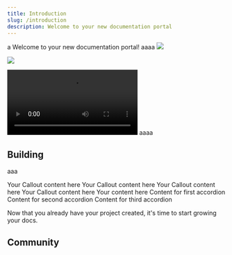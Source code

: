 ```yaml
---
title: Introduction
slug: /introduction
description: Welcome to your new documentation portal
---
```


a
Welcome to your new documentation portal!
aaaa
<Image src="media/Mockup_WriteDocs_Light.png" srcDark="media/Mockup_WriteDocs_Dark.png"/>

<Image src="media/oi.png" size="80%"></Image>

<Video src="media/test.mp4" margin={30}></Video>
aaaa
## Building

<Card title="Card Title" description="Card Description"></Card>
aaa
<Card title="Icon Card Title" description="Card Description" icon="file-text" iconType="regular" iconSize="32px"></Card>


<CardList cols="2">
  <Card title="Regular Card" description="A simple card without icon"></Card>
  <Card title="Icon Card" description="A card with an icon" icon="file-text" iconType="regular" iconSize="32px"></Card>
</CardList>

<Callout type="info" title="Info Title">
Your Callout content here
</Callout>

<Callout type="danger" title="Danger Title">
Your Callout content here
</Callout>
<Callout type="success" title="Success Title">
Your Callout content here
</Callout>
<Callout type="warning" title="Warning Title">
Your Callout content here
</Callout>

<Accordion title="Accordion Title">
Your content here
</Accordion>


<AccordionGroup>
<Accordion title="First Accordion">
Content for first accordion
</Accordion>

<Accordion title="Second Accordion">
Content for second accordion
</Accordion>

<Accordion title="Third Accordion">
Content for third accordion
</Accordion>
</AccordionGroup>

Now that you already have your project created, it's time to start growing your docs.

<CardList cols={2}>

<Card 
  title="Preview Changes"
  description="Preview your changes locally before making them live."
  icon="image"
  iconType='regular'
  link="/local-development"
/>

<Card 
  title="Customize Style"
  description="Make your docs aligned with your company's branding."
  icon="palette"
  iconType='regular'
  link="/global-settings"
/>

<Card 
  title="Create Pages"
  description="Start creating MDX pages with your content."
  icon="pen"
  iconType='regular'
  link="https://docs.writedocs.io/mdx-pages"
/>

<Card 
  title="Reference APIs"
  description="Automatically generate endpoint pages from an OpenAPI spec."
  icon="code"
  iconType='regular'
  link="https://docs.writedocs.io/api-pages"
/>

<Card 
  title="Use Templates"
  description="Accelerate your docs with ready-to-use templates."
  icon="files"
  iconType='regular'
  link="/api-introduction"
/>

<Card 
  title="Integrate Analytics"
  description="Get insights on how users are interacting with your docs."
  icon="chart-line-up"
  iconType='regular'
/>

</CardList>

## Community

<Card 
  title="WriteDocs Slack Community"
  description="Connect, share, and learn with fellow documentation enthusiasts by joining the WriteDocs Slack Community. Get real-time support and insights directly from our dedicated channels!"
  link="https://join.slack.com/t/writedocscommunity/shared_invite/zt-2q61ug34g-wTczth5B_rUThMVbJIyQpg"
  icon="SlackLogo"
  iconType='duotone'
/>
